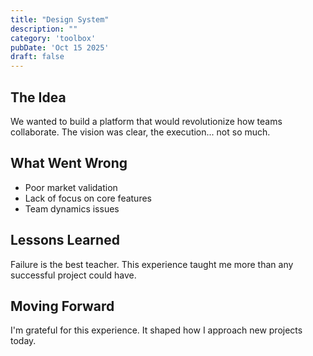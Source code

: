 ```yaml
---
title: "Design System"
description: ""
category: 'toolbox'
pubDate: 'Oct 15 2025'
draft: false
---
```


## The Idea

We wanted to build a platform that would revolutionize how teams collaborate. The vision was clear, the execution... not so much.

## What Went Wrong

- Poor market validation
- Lack of focus on core features
- Team dynamics issues

## Lessons Learned

Failure is the best teacher. This experience taught me more than any successful project could have.

## Moving Forward

I'm grateful for this experience. It shaped how I approach new projects today.
